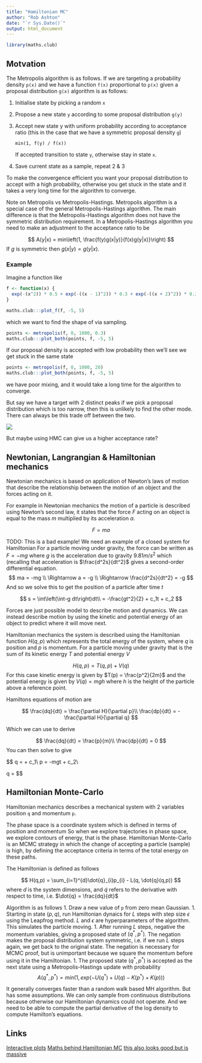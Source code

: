 ```yaml
---
title: "Hamiltonian MC"
author: "Rob Ashton"
date: "`r Sys.Date()`"
output: html_document
---
```


```r
library(maths.club)
```

## Motvation

The Metropolis algorithm is as follows. If we are targeting a probability density `p(x)` and we have a function `f(x)` proportional to `p(x)` given a proposal distribution `g(x)` algorithm is as follows:

1. Initialise state by picking a random `x`
1. Propose a new state `y` according to some proposal distribution `g(y)`
1. Accept new state y with uniform probability according to acceptance ratio (this in the case that we have a symmetric proposal density `g`)
   ```
   min(1, f(y) / f(x))
   ```
   If accepted transition to state `y`, otherwise stay in state `x`.
1. Save current state as a sample, repeat 2 & 3

To make the convergence efficient you want your proposal distribution to accept with a high probability, otherwise you get stuck in the state and it takes a very long time for the algorithm to converge.

Note on Metropolis vs Metropolis-Hastings. Metropolis algorithm is a special case of the general Metropolis-Hastings algorithm. The main difference is that the Metropolis-Hastings algorithm does not have the symmetric distribution requirement. In a Metropolis-Hastings algorithm you need to make an adjustment to the acceptance ratio to be

$$
A(y|x) = min\left(1, \frac{f(y)g(x|y)}{f(x)g(y|x)}\right)
$$
If $g$ is symmetric then $g(x|y) = g(y|x)$.

### Example

Imagine a function like

```r
f <- function(x) {
  exp(-(x^2)) * 0.5 + exp(-((x - 1)^2)) * 0.3 + exp(-((x + 2)^2)) * 0.2
}

maths.club:::plot_f(f, -5, 5)
```

which we want to find the shape of via sampling.

```r
points <- metropolis(f, 0, 1000, 0.3)
maths.club:::plot_both(points, f, -5, 5)
```
 
 If our proposal density is accepted with low probability then we'll see we get stuck in the same state


```r
points <- metropolis(f, 0, 1000, 20)
maths.club:::plot_both(points, f, -5, 5)
```

we have poor mixing, and it would take a long time for the algorithm to converge.

But say we have a target with 2 distinct peaks if we pick a proposal distribution which is too narrow, then this is unlikely to find the other mode. There can always be this trade off between the two.

![](hmc_motivation.png)

But maybe using HMC can give us a higher acceptance rate?

## Newtonian, Langrangian & Hamiltonian mechanics

Newtonian mechanics is based on application of Newton's laws of motion that describe the relationship between the motion of an object and the forces acting on it.

For example in Newtonian mechanics the motion of a particle is described using Newton's second law, it states that the force $F$ acting on an object is equal to the mass $m$ multiplied by its acceleration $a$.

$$
F = ma
$$

TODO: This is a bad example! We need an example of a closed system for Hamiltonian
For a particle moving under gravity, the force can be written as $F=-mg$ where $g$ is the acceleration due to gravity $9.81m/s^2$ which (recalling that acceleration is $\frac{d^2s}{dt^2}$ gives a second-order differential equation.
$$
ma = -mg \\
\Rightarrow a = -g \\
\Rightarrow \frac{d^2s}{dt^2} = -g
$$
And so we solve this to get the position of a particle after time $t$

$$
s = \int\left(\int-g dt\right)dt\\
  = -\frac{gt^2}{2} + c_1t + c_2
$$

Forces are just possible model to describe motion and dynamics. We can instead describe motion by using the kinetic and potential energy of an object to predict where it will move next.

Hamiltonian mechanics the system is described using the Hamiltonian function $H(q,p)$ which represents the total energy of the system, where $q$ is position and $p$ is momentum. For a particle moving under gravity that is the sum of its kinetic energy $T$ and potential energy $V$

$$
H(q,p) = T(q,p) + V(q)
$$
For this case kinetic energy is given by $T(p) = \frac{p^2}{2m}$ and the potential energy is given by $V(q)=mgh$ where $h$ is the height of the particle above a reference point.

Hamiltons equations of motion are

$$
\frac{dq}{dt} = \frac{\partial H}{\partial p}\\
\frac{dp}{dt} = -\frac{\partial H}{\partial q}
$$

Which we can use to derive

$$
\frac{dq}{dt} = \frac{p}{m}\\
\frac{dp}{dt} = 0
$$
You can then solve to give

$$
q = \frac{pt}{m} + c_1\\
p = -mgt + c_2\\

\Rightarrow q = 
$$



## Hamiltonian Monte-Carlo

Hamiltonian mechanics describes a mechanical system with 2 variables position `q` and momentum `p`.

The phase space is a coordinate system which is defined in terms of position and momentum So when we explore trajectories in phase space, we explore contours of energy, that is the phase. Hamiltonian Monte-Carlo is an MCMC strategy in which the change of accepting a particle (sample) is high, by defining the acceptance criteria in  terms of the total energy on these paths.

The Hamiltonian is defined as follows

$$
H(q,p) = \sum_{i=1}^{d}\dot{q}_{i}p_{i} - L(q, \dot{q}(q,p))
$$
where $d$ is the system dimensions, and $\dot{q}$ refers to the derivative with respect to time, i.e. $\dot{q} = \frac{dq}{dt}$

Algorithm is as follows
1. Draw a new value of `p` from zero mean Gaussian.
1. Starting in state $(p,q)$, run Hamiltonian dynaics for $L$ steps with step size $\epsilon$ using the Leapfrog method. $L$ and $\epsilon$ are hyperparameters of the algorithm. This simulates the particle moving.
1. After running $L$ steps, negative the momentum variables, giving a proposed state of $(q^{*},p^{*})$. The negation makes the proposal distribution system symmetric, i.e. if we run $L$ steps again, we get back to the original state. The negation is necessary for MCMC proof, but is unimportant because we square the momentum before using it in the Hamiltonian.
1. The proposed state $(q^{*},p^{*})$ is accepted as the next state using a Metropolis-Hastings update with probability
$$
A(q^{*},p^{*}) = min(1, exp(-U(q^{*}) + U(q) - K(p^{*}) + K(p)))
$$

It generally converges faster than a random walk based MH algorithm. But has some assumptions. We can only sample from continuous distributions because otherwise our Hamiltonian dynamics could not operate. And we need to be able to compute the partial derivative of the log density to compute Hamilton's equations. 


## Links
[Interactive plots](https://github.com/chi-feng/mcmc-demo)
[Maths behind Hamiltonian MC](https://bjlkeng.io/posts/hamiltonian-monte-carlo/)
[this also looks good but is massive](https://arxiv.org/pdf/1701.02434.pdf)


